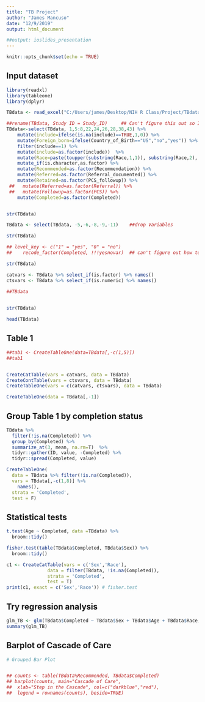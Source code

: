 ```yaml
---
title: "TB Project"
author: "James Mancuso"
date: "12/9/2019"
output: html_document

##output: ioslides_presentation
---
```


```r
knitr::opts_chunk$set(echo = TRUE)
```

## Input dataset

```r
library(readxl)
library(tableone)
library(dplyr)

TBdata <- read_excel("C:/Users/james/Desktop/NIH R Class/Project/TBdata.xlsx") 

##rename(TBdata, Study ID = Study_ID)     ## Can't figure this out so I just changed it in Excel
TBdata<-select(TBdata, 1,5:8,22,24,26,28,38,43) %>%
    mutate(include=ifelse(is.na(include)==TRUE,1,0)) %>%
    mutate(Foreign_born=ifelse(Country_of_Birth=="US","no","yes")) %>%
    filter(include==1) %>%
    mutate(include=as.factor(include))  %>%
    mutate(Race=paste(toupper(substring(Race,1,1)), substring(Race,2), sep="")) %>%
    mutate_if(is.character,as.factor) %>%
    mutate(Recommended=as.factor(Recommendation)) %>%
    mutate(Referred=as.factor(Referral_documented)) %>%
    mutate(Retained=as.factor(PCS_followup)) %>%
 ##   mutate(Referred=as.factor(Referral)) %>%
 ##   mutate(Followup=as.factor(PCS)) %>%
    mutate(Completed=as.factor(Completed))


str(TBdata)

TBdata <- select(TBdata, -5,-6,-8,-9,-11)    ##drop Variables

str(TBdata)

## level_key <- c("1" = "yes", "0" = "no")
##    recode_factor(Completed, !!!yesnovar)  ## can't figure out how to recode factor variables

str(TBdata)

catvars <- TBdata %>% select_if(is.factor) %>% names()
ctsvars <- TBdata %>% select_if(is.numeric) %>% names()

##TBdata

 
str(TBdata)

head(TBdata)

```

## Table 1

```r
##tab1 <- CreateTableOne(data=TBdata[,-c(1,5)])
##tab1


CreateCatTable(vars = catvars, data = TBdata)
CreateContTable(vars = ctsvars, data = TBdata)
CreateTableOne(vars = c(catvars, ctsvars), data = TBdata)

CreateTableOne(data = TBdata[,-1])

```

## Group Table 1 by completion status
```r
TBdata %>% 
  filter(!is.na(Completed)) %>%
  group_by(Completed) %>% 
  summarize_at(3, mean, na.rm=T)  %>% 
  tidyr::gather(ID, value, -Completed) %>%
  tidyr::spread(Completed, value)

CreateTableOne(
  data = TBdata %>% filter(!is.na(Completed)),
  vars = TBdata[,-c(1,8)] %>% 
    names(),
  strata = 'Completed',
  test = F)


```
## Statistical tests

``` r

t.test(Age ~ Completed, data =TBdata) %>% 
  broom::tidy()

fisher.test(table(TBdata$Completed, TBdata$Sex)) %>% 
  broom::tidy()

c1 <- CreateCatTable(vars = c('Sex','Race'),
               data = filter(TBdata, !is.na(Completed)),
               strata = 'Completed',
               test = T)
print(c1, exact = c('Sex','Race')) # fisher.test
```


## Try regression analysis
```r
glm_TB <- glm(TBdata$Completed ~ TBdata$Sex + TBdata$Age + TBdata$Race, family = binomial())
summary(glm_TB)

```

##  Barplot of Cascade of Care

``` r

# Grouped Bar Plot


## counts <- table(TBdata%Recommended, TBdata$Completed)
## barplot(counts, main="Cascade of Care",
##  xlab="Step in the Cascade", col=c("darkblue","red"),
##  legend = rownames(counts), beside=TRUE)

```

